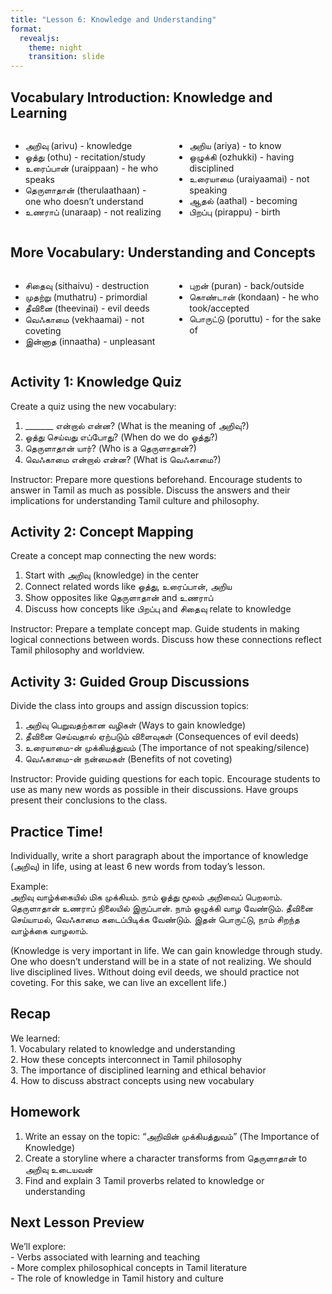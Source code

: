 ```yaml
---
title: "Lesson 6: Knowledge and Understanding"
format: 
  revealjs:
    theme: night
    transition: slide
---
```


## Vocabulary Introduction: Knowledge and Learning

::: {.columns}
::: {.column width="50%"}
- அறிவு (arivu) - knowledge  
- ஓத்து (othu) - recitation/study  
- உரைப்பான் (uraippaan) - he who speaks  
- தெருளாதான் (therulaathaan) - one who doesn't understand  
- உணராப் (unaraap) - not realizing  
:::
::: {.column width="50%"}
- அறிய (ariya) - to know  
- ஒழுக்கி (ozhukki) - having disciplined  
- உரையாமை (uraiyaamai) - not speaking  
- ஆதல் (aathal) - becoming  
- பிறப்பு (pirappu) - birth  
:::
:::

## More Vocabulary: Understanding and Concepts

::: {.columns}
::: {.column width="50%"}
- சிதைவு (sithaivu) - destruction  
- முதற்று (muthatru) - primordial  
- தீவினை (theevinai) - evil deeds  
- வெஃகாமை (vekhaamai) - not coveting  
- இன்னாத (innaatha) - unpleasant  
:::
::: {.column width="50%"}
- புறன் (puran) - back/outside  
- கொண்டான் (kondaan) - he who took/accepted  
- பொருட்டு (poruttu) - for the sake of  
:::
:::

## Activity 1: Knowledge Quiz

Create a quiz using the new vocabulary:

1. _______ என்றால் என்ன? (What is the meaning of அறிவு?)  
2. ஓத்து செய்வது எப்போது? (When do we do ஓத்து?)  
3. தெருளாதான் யார்? (Who is a தெருளாதான்?)  
4. வெஃகாமை என்றால் என்ன? (What is வெஃகாமை?)  

::: {.notes}
Instructor: Prepare more questions beforehand. Encourage students to answer in Tamil as much as possible. Discuss the answers and their implications for understanding Tamil culture and philosophy.  
:::

## Activity 2: Concept Mapping

Create a concept map connecting the new words:

1. Start with அறிவு (knowledge) in the center  
2. Connect related words like ஓத்து, உரைப்பான், அறிய  
3. Show opposites like தெருளாதான் and உணராப்  
4. Discuss how concepts like பிறப்பு and சிதைவு relate to knowledge  

::: {.notes}
Instructor: Prepare a template concept map. Guide students in making logical connections between words. Discuss how these connections reflect Tamil philosophy and worldview.  
:::

## Activity 3: Guided Group Discussions

Divide the class into groups and assign discussion topics:

1. அறிவு பெறுவதற்கான வழிகள் (Ways to gain knowledge)  
2. தீவினை செய்வதால் ஏற்படும் விளைவுகள் (Consequences of evil deeds)  
3. உரையாமை-ன் முக்கியத்துவம் (The importance of not speaking/silence)  
4. வெஃகாமை-ன் நன்மைகள் (Benefits of not coveting)  

::: {.notes}
Instructor: Provide guiding questions for each topic. Encourage students to use as many new words as possible in their discussions. Have groups present their conclusions to the class.  
:::

## Practice Time!

Individually, write a short paragraph about the importance of knowledge (அறிவு) in life, using at least 6 new words from today's lesson.

Example:  
அறிவு வாழ்க்கையில் மிக முக்கியம். நாம் ஓத்து மூலம் அறிவைப் பெறலாம். தெருளாதான் உணராப் நிலையில் இருப்பான். நாம் ஒழுக்கி வாழ வேண்டும். தீவினை செய்யாமல், வெஃகாமை கடைப்பிடிக்க வேண்டும். இதன் பொருட்டு, நாம் சிறந்த வாழ்க்கை வாழலாம்.  

(Knowledge is very important in life. We can gain knowledge through study. One who doesn't understand will be in a state of not realizing. We should live disciplined lives. Without doing evil deeds, we should practice not coveting. For this sake, we can live an excellent life.)  

## Recap

We learned:  
1. Vocabulary related to knowledge and understanding  
2. How these concepts interconnect in Tamil philosophy  
3. The importance of disciplined learning and ethical behavior  
4. How to discuss abstract concepts using new vocabulary  

## Homework

1. Write an essay on the topic: "அறிவின் முக்கியத்துவம்" (The Importance of Knowledge)  
2. Create a storyline where a character transforms from தெருளாதான் to அறிவு உடையவன்  
3. Find and explain 3 Tamil proverbs related to knowledge or understanding  

## Next Lesson Preview

We'll explore:  
- Verbs associated with learning and teaching  
- More complex philosophical concepts in Tamil literature  
- The role of knowledge in Tamil history and culture